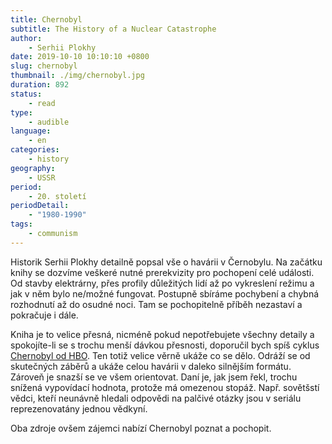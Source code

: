 ```yaml
---
title: Chernobyl
subtitle: The History of a Nuclear Catastrophe
author:
    - Serhii Plokhy
date: 2019-10-10 10:10:10 +0800
slug: chernobyl
thumbnail: ./img/chernobyl.jpg
duration: 892
status:
    - read
type:
    - audible
language:
    - en
categories:
    - history
geography:
    - USSR
period:
    - 20. století
periodDetail:
    - "1980-1990"
tags:
    - communism
---
```


Historik Serhii Plokhy detailně popsal vše o havárii v Černobylu. Na začátku knihy se dozvíme veškeré nutné prerekvizity pro pochopení celé události. Od stavby elektrárny, přes profily důležitých lidí až po vykreslení režimu a jak v něm bylo ne/možné fungovat. Postupně sbíráme pochybení a chybná rozhodnutí až do osudné noci. Tam se pochopitelně příběh nezastaví a pokračuje i dále.

Kniha je to velice přesná, nicméně pokud nepotřebujete všechny detaily a spokojíte-li se s trochu menší dávkou přesnosti, doporučil bych spíš cyklus <a href="https://www.csfd.cz/film/683975-cernobyl/komentare/" target="_blank" rel="noreferrer noopener">Chernobyl od HBO</a>. Ten totiž velice věrně ukáže co se dělo. Odráží se od skutečných záběrů a ukáže celou havárii v daleko silnějším formátu. Zároveň je snazší se ve všem orientovat. Daní je, jak jsem řekl, trochu snížená vypovídací hodnota, protože má omezenou stopáž. Např. sovětšstí vědci, kteří neunávně hledali odpovědi na palčivé otázky jsou v seriálu reprezenovatány jednou vědkyní.

Oba zdroje ovšem zájemci nabízí Chernobyl poznat a pochopit.
